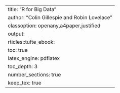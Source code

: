 ---
title: "R for Big Data"
author: "Colin Gillespie and Robin Lovelace"
classoption: openany,a4paper,justified
output:
  rticles::tufte_ebook:
    toc: true
    latex_engine: pdflatex
    toc_depth: 3
    number_sections: true
    keep_tex: true
---